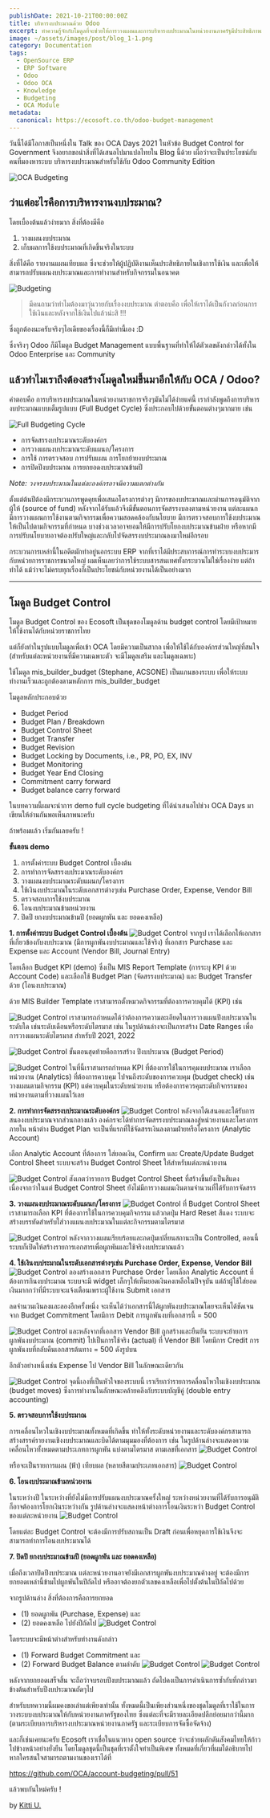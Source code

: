 ```yaml
---
publishDate: 2021-10-21T00:00:00Z
title: บริหารงบประมาณด้วย Odoo
excerpt: ทำความรู้จักกับโมดูลที่จะช่วยให้การวางแผนและการบริหารงบประมาณในหน่วยงานภาครัฐมีประสิทธิภาพมากยิ่งขึ้น!
image: ~/assets/images/post/blog_1-1.png
category: Documentation
tags:
  - OpenSource ERP
  - ERP Software
  - Odoo
  - Odoo OCA
  - Knowledge
  - Budgeting
  - OCA Module
metadata:
  canonical: https://ecosoft.co.th/odoo-budget-management
---
```



วันนี้ได้มีโอกาสเป็นหนึ่งใน Talk ของ OCA Days 2021 ในหัวข้อ Budget Control for Government จึงอยากขอนำสิ่งที่ได้เสนอไปมาแปลไทยใน Blog นี้ด้วย เผื่อว่าจะเป็นประโยชน์กับคนที่มองหาระบบ บริหารงบประมาณสำหรับใช้กับ Odoo Community Edition

![OCA Budgeting](~/assets/images/post/blog_1-2.png)

## ว่าแต่อะไรคือการบริหารงานงบประมาณ?

โดยเบื้องต้นแล้วง่ายมาก สิ่งที่ต้องมีคือ

1. วางแผนงบประมาณ
2. เก็บผลการใช้งบประมาณที่เกิดขึ้นจริงในระบบ

สิ่งที่ได้คือ รายงานแผนเทียบผล ซึ่งจะช่วยให้ผู้ปฏิบัติงานเห็นประสิทธิภายในเชิงการใช้เงิน และเพื่อให้สามารถปรับแผนงบประมาณและการทำงานสำหรับกิจกรรมในอนาคต

![Budgeting](~/assets/images/post/blog_1-3.png)

> มีคนถามว่าทำไมต้องมาวุ่นวายกับเรื่องงบประมาณ ตำตอบคือ เพื่อให้เราได้เป็นกังวลก่อนการใช้เงินและหลังจากใช้เงินไปแล้วน่ะสิ !!!

ซึ่งถูกต้องนะครับจริงๆไอเดียของเรื่องนี้ก็มีเท่านี้เอง :D

ซึ่งจริงๆ Odoo ก็มีโมดูล Budget Management แบบพื้นฐานที่ทำให้ได้ตัวเลขดังกล่าวได้ทั้งใน Odoo Enterprise และ Community

## แล้วทำไมเราถึงต้องสร้างโมดูลใหม่ขึ้นมาอีกให้กับ OCA / Odoo?

คำตอบคือ การบริหารงบประมาณในหน่วยงานราชการจริงๆมันไม่ได้ง่ายแค่นี้ เรากำลังพูดถึงการบริหารงบประมาณแบบเต็มรูปแบบ (Full Budget Cycle) ซึ่งประกอบไปด้วยขั้นตอนต่างๆมากมาย เช่น

![Full Budgeting Cycle](~/assets/images/post/blog_1-4.png)

* การจัดสรรงบประมาณระดับองค์กร
* การวางแผนงบประมาณระดับแผนก/โครงการ
* การใช้ การตรวจสอบ การปรับแผน การโยกย้ายงบประมาณ
* การปิดปีงบประมาณ การยกยอดงบประมาณข้ามปี

*Note: วงจรงบประมาณในแต่ละองค์กรอาจมีความแตกต่างกัน*

ตั้งแต่ต้นปีต้องมีกระบวนการพูดคุยเพื่อเสนอโครงการต่างๆ มีการของบประมาณและผ่านการอนุมัติจากผู้ให้ (source of fund) หลังจากได้รับแล้วจึงมีขั้นตอนการจัดสรรงบลงตามหน่วยงาน แต่ละแผนก มีการวางแผนการใช้งานตามกิจกรรมเพื่อความสอดคล้องกับนโยบาย มีการตรวจสอบการใช้งบประมาณให้เป็นไปตามกิจกรรมที่กำหนด บางช่วงเวลาอาจยอมให้มีการปรับโยกงบประมาณข้ามฝ่าย หรือหากมีการปรับนโยบายอาจต้องปรับใหญ่และกลับไปจัดสรรงบประมาณลงมาใหม่อีกรอบ

กระบวนการเหล่านี้ในอดีตมักทำอยู่นอกระบบ ERP จากที่เราได้มีประสบการณ์การทำระบบงบประมารกับหน่วยการราชการขนาดใหญ่ ผมเห็นเลยว่าการใช้ระบบสารสนเทศทั้งกระบวนไม่ใช่เรื่องง่าย แต่ถ้าทำได้ แม้ว่าจะไม่ครบทุกเรื่องก็เป็นประโยชน์กับหน่วยงานได้เป็นอย่างมาก

---
## โมดูล Budget Control

โมดูล Budget Control ของ Ecosoft เป็นชุดของโมดูลด้าน budget control โดยมีเป้าหมายให้ใช้งานได้กับหน่วยราชการไทย

แต่ก็ยังทำในรูปแบบโมดูลเพื่อเข้า OCA โดยมีความเป็นสากล เพื่อให้ใช้ได้กับองค์กรส่วนใหญ่ที่สนใจ (สำหรับแต่ละหน่วยงานที่มีความเฉพาะตัว จะมีโมดูลเสริม และโมดูลเฉพาะ)

ใช้โมดูล mis_builder_budget (Stephane, ACSONE) เป็นแกนของระบบ เพื่อให้ระบบทำงานเร็วและถูกต้องตามหลักการ mis_builder_budget

โมดูลหลักประกอบด้วย

* Budget Period
* Budget Plan / Breakdown
* Budget Control Sheet
* Budget Transfer
* Budget Revision
* Budget Locking by Documents, i.e., PR, PO, EX, INV
* Budget Monitoring
* Budget Year End Closing
* Commitment carry forward
* Budget balance carry forward

ในบทความนี้ผมจะนำการ demo full cycle budgeting ที่ได้นำเสนอไปช่วง OCA Days มาเขียนให้อ่านกันพอเห็นภาพนะครับ

ถ้าพร้อมแล้ว เริ่มกันเลยครับ !

**ขั้นตอน demo**

1. การตั้งค่าระบบ Budget Control เบื้องต้น
2. การทำการจัดสรรงบประมาณระดับองค์กร
3. วางแผนงบประมาณระดับแผนก/โครงการ
4. ใช้เงินงบประมาณในระดับเอกสารต่างๆเช่น Purchase Order, Expense, Vendor Bill
5. ตรวจสอบการใช้งบประมาณ
6. โอนงบประมาณข้ามหน่วยงาน
7. ปิดปี ยกงบประมาณข้ามปี (ยอดผูกพัน และ ยอดคงเหลือ)

**1. การตั้งค่าระบบ Budget Control เบื้องต้น**
![Budget Control](~/assets/images/post/blog_1-5.png)
จากรูป เราได้เลือกให้เอกสารที่เกี่ยวข้องกับงบประมาณ (มีการผูกพันงบประมาณและใช้จริง) ที่เอกสาร Purchase และ Expense และ Account (Vendor Bill, Journal Entry)

โดยเลือก Budget KPI (demo) ซึ่งเป็น MIS Report Template (การระบุ KPI ด้วย Account Code) และเลือกใช้ Budget Plan (จัดสรรงบประมาณ) และ Budget Transfer ด้วย (โอนงบประมาณ)

ด้วย MIS Builder Template เราสามารถตั้งหมวดกิจกรรมที่ต้องการควบคุมได้ (KPI) เช่น

![Budget Control](~/assets/images/post/blog_1-6.png)
เราสามารถกำหนดได้ว่าต้องการความละเอียดในการวางแผนปีงบประมาณในระดับใด เช่นระดับเดือนหรือระดับไตรมาส เช่น ในรูปด้านล่างจะเป็นการสร้าง Date Ranges เพื่อการวางแผนระดับไตรมาส สำหรับปี 2021, 2022

![Budget Control](~/assets/images/post/blog_1-7.png)
ขั้นตอนสุดท้ายคือการสร้าง ปีงบประมาณ (Budget Period)

![Budget Control](~/assets/images/post/blog_1-8.png)
ในที่นี้เราสามารถกำหนด KPI ที่ต้องการใช้ในการคุมงบประมาณ เราเลือกหน่วยงาน (Analytics) ที่ต้องการควบคุม ไปจนถึงระดับของการควบคุม (budget check) เช่น วางแผนตามกิจกรรม (KPI) แต่ควบคุมในระดับหน่วยงาน หรือต้องการควรคุมระดับกิจกรรมของหน่วยงานตามที่วางแผนไว้เลย

**2. การทำการจัดสรรงบประมาณระดับองค์กร**
![Budget Control](~/assets/images/post/blog_1-9.png)
หลังจากได้เสนอและได้รับการสนองงบประมาณจากส่วนกลางแล้ว องค์กรจะได้ทำการจัดสรรงบประมาณลงสู่หน่วยงานและโครงการภายใน หน้าต่าง Budget Plan จะเป็นที่แรกที่ใช้จัดสรรเงินลงตามฝ่ายหรือโครงการ (Analytic Account)

เลือก Analytic Account ที่ต้องการ ใส่ยอดเงิน, Confirm และ Create/Update Budget Control Sheet ระบบจะสร้าง Budget Control Sheet ให้สำหรับแต่ละหน่วยงาน

![Budget Control](~/assets/images/post/blog_1-10.png)
สังเกตว่ารายการ Budget Control Sheet ที่สร้างขึ้นยังเป็นสีแดงเนื่องจากว่าในแต่ Budget Control Sheet ยังไม่มีการวางแผนเงินตามจำนวนที่ได้รับการจัดสรร

**3. วางแผนงบประมาณระดับแผนก/โครงการ**
![Budget Control](~/assets/images/post/blog_1-11.png)
ที่ Budget Control Sheet เราสามารถเลือก KPI ที่ต้องการใช้ในการควบคุมกิจกรรม แล้วกดปุ่ม Hard Reset สีแดง ระบบจะสร้างบรรทัดสำหรับใส่วางแผนงบประมาณในแต่ละกิจกรรมตามไตรมาส

![Budget Control](~/assets/images/post/blog_1-12.png)
หลังจากวางแผนเรียบร้อยและกดปุ่มเปลี่ยนสถานะเป็น Controlled, ตอนนี้ระบบก็เปิดให้สร้างรายการเอกสารเพื่อผูกพันและใช้จริงงบประมาณแล้ว

**4. ใช้เงินงบประมาณในระดับเอกสารต่างๆเช่น Purchase Order, Expense, Vendor Bill**
![Budget Control](~/assets/images/post/blog_1-13.png)
ลองสร้างเอกสาร Purchase Order โดยเลือก Analytic Account ที่ต้องการกินงบประมาณ ระบบจะมี widget เล็กๆให้เห็นยอดเงินคงเหลือในปัจจุบัน แต่ถ้าผู้ใช้ใส่ยอดเงินมากกว่าที่มีระบบจะแจ้งเตือนเพราะผู้ใช้งาน Submit เอกสาร

ลดจำนวนเงินลงและลองอีกครั้งหนึ่ง จะเห็นได้ว่าเอกสารนี้ได้ผูกพันงบประมาณโดยจะเห็นได้ชัดเจนจาก Budget Commitment โดยมีการ Debit การผูกพันงบที่เอกสารนี้ = 500

![Budget Control](~/assets/images/post/blog_1-14.png)
และหลังจากที่เอกสาร Vendor Bill ถูกสร้างและยืนยัน ระบบจะย้ายการผูกพันงบประมาณ (commit) ไปเป็นการใช้จริง (actual) ที่ Vendor Bill โดยมีการ Credit การผูกพันงบที่กลับคืนเอกสารต้นทาง = 500 ดังรูปบน

อีกตัวอย่างหนึ่งเช่น Expense ไป Vendor Bill ในลักษณะเดียวกัน

![Budget Control](~/assets/images/post/blog_1-15.png)
จุดนี้เองที่เป็นหัวใจของระบบนี้ เราเรียกว่ารายการคลื่อนไหวในเชิงงบประมาณ (budget moves) ซึ่งการทำงานในลักษณะคล้ายคลึงกับระบบบัญชีคู่ (double entry accounting)

**5. ตรวจสอบการใช้งบประมาณ**

การเคลื่อนไหวในเชิงงบประมาณทั้งหมดที่เกิดขึ้น ทำให้ทั้งระดับหน่วยงานและระดับองค์กรสามารถสร้างสรรค์รายงานเชิงงบประมาณและบิดได้ตามมุมมองที่ต้องการ เช่น ในรูปด้านล่างจะแสดงความเคลื่อนไหวทั้งหมดตามประเภทการผูกพัน แบ่งตามไตรมาส ตามเลขที่เอกสาร
![Budget Control](~/assets/images/post/blog_1-16.png)

หรือจะเป็นรายการแผน (ฟ้า) เทียบผล (หลายสีตามประเภทเอกสาร)
![Budget Control](~/assets/images/post/blog_1-17.png)

**6. โอนงบประมาณข้ามหน่วยงาน**

ในระหว่างปี ในระหว่างที่ยังไม่มีการปรับแผนงบประมาณครั้งใหญ่ ระหว่างหน่วยงานที่ได้รับการอนุมัติก็อาจต้องการโยกเงินระหว่างกัน รูปด้านล่างจะแสดงหน้าต่างการโอนเงินระหว่า Budget Control ของแต่ละหน่วยงาน
![Budget Control](~/assets/images/post/blog_1-18.png)

โดยแต่ละ Budget Control จะต้องมีการปรับสถานเป็น Draft ก่อนเพื่อหยุดการใช้เงินจึงจะสามารถทำการโอนงบประมาณได้

**7. ปิดปี ยกงบประมาณข้ามปี (ยอดผูกพัน และ ยอดคงเหลือ)**

เมื่อถึงเวลาปิดปีงบประมาณ แต่ละหน่วยงานอาจยังมีเอกสารผูกพันงบประมาณค้างอยู่ จะต้องมีการยกยอดเหล่านี้ข้ามไปผูกพันในปีถัดไป หรืออาจต้องยกตัวเลขคงเหลือเพื่อไปตั้งต้นในปีถัดไปด้วย

จากรูปด้านล่าง สิ่งที่ต้องการคือการยกยอด 
* (1) ยอดผูกพัน (Purchase, Expense) และ 
* (2) ยอดคงเหลือ ไปยังปีถัดไป
![Budget Control](~/assets/images/post/blog_1-19.png)

โดยระบบจะมีหน้าต่างสำหรับทำงานดังกล่าว 
* (1) Forward Budget Commitment และ 
* (2) Forward Budget Balance ตามลำดับ
![Budget Control](~/assets/images/post/blog_1-20.png)
![Budget Control](~/assets/images/post/blog_1-21.png)

หลังจากยกยอดเสร็จสิ้น จะถือว่าจบรอบปีงบประมาณแล้ว ถัดไปคงเป็นการดำเนินการซ้ำกับที่กล่าวมาข้างต้นสำหรับปีงบประมาณถัดๆไป

สำหรับบทความนี้ผมคงขอเล่าแต่เพียงเท่านั้น ทั้งหมดนี้เป็นเพียงส่วนหนึ่งของชุดโมดูลที่เราใช้ในการวางระบบงบประมาณให้กับหน่วยงานภาครัฐของไทย ซึ่งแต่ละที่จะมีรายละเอียดปลีกย่อยมากว่านี้มาก (ตามระเบียบการบริหารงบประมาณหน่วยงานภาครัฐ และระเบียบการจัดซื้อจัดจ้าง)

และก็เช่นเคยนะครับ Ecosoft เราเชื่อในแนวทาง open source ว่าจะช่วยผลักดันสังคมไทยให้ก้าวไปข้างหน้าอย่างยั่งยืน โดยโมดูลชุดนี้เป็นชุดที่เราตั้งใจทำเป็นพิเศษ ทั้งหมดที่เกี่ยวที่ผมได้อธิบายไป หากใครสนใจสามารถตามงานของเราได้ที่

https://github.com/OCA/account-budgeting/pull/51

แล้วพบกันใหม่ครับ !

by <a href="https://twitter.com/kittiup">Kitti U.</a>
